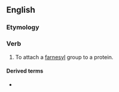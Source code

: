 ==English==

===Etymology===
{{suffix|en|farnesyl|ate}}

===Verb===
{{en-verb}}

# {{lb|en|biochemistry}} To attach a [[farnesyl]] group to a protein.

====Derived terms====
* {{l|en|farnesylation}}